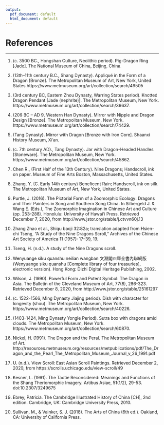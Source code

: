 ```yaml
---
output:
  pdf_document: default
  html_document: default
---
```


# References {-}

---


1. (c. 3500 BC., Hongshan Culture, Neolithic period). Pig-Dragon Ring [Jade]. The National Museum of China, Beijing, China. 

2. (13th–11th century B.C., Shang Dynasty). Appliqué in the Form of a Dragon  [Bronze]. The Metropolitan Museum of Art, New York, United States.https://www.metmuseum.org/art/collection/search/49505 

3. (3rd century BC, Eastern Zhou Dynasty, Warring States period). Knotted Dragon Pendant [Jade (nephrite)]. The Metropolitan Museum, New York. https://www.metmuseum.org/art/collection/search/39637.

4. (206 BC – AD 9, Western Han Dynasty). Mirror
with Nipple and Dragon Design [Bronze]. The Metropolitan Museum, New York. https://www.metmuseum.org/art/collection/search/74429.

5. (Tang Dynasty). Mirror with Dragon [Bronze with Iron Core]. Shaanxi History Museum, Xi’an.

6. (c. 7th century AD)., Tang Dynasty). Jar with Dragon-Headed Handles [Stoneware]. The Metropolitan Museum, New York. https://www.metmuseum.org/art/collection/search/45862.

7. Chen R., (First Half of the 13th Century). Nine Dragons; Handscroll, ink on paper. Museum of Fine Arts Boston, Massachusetts, United States.

8. Zhang, Y. (C. Early 14th century) Beneficent Rain; Handscroll, ink on silk. The Metropolitan Museum of Art, New York, United States.

9. Purtle, J. (2016). The Pictorial Form of a Zoomorphic Ecology: Dragons and Their Painters in Song and Southern Song China. In Silbergeld J. & Wang E. (Eds.), The Zoomorphic Imagination in Chinese Art and Culture (pp. 253-288). Honolulu: University of Hawai'i Press. Retrieved December 7, 2020, from http://www.jstor.org/stable/j.ctvvn60j.13

10. Zhang Zhao et al., Shiqu baoji 32:82a; translation adapted from Hsien-chi Tseng, “A Study of the Nine Dragons Scroll,” Archives of the Chinese Art Society of America 11 (1957): 17–39, 19.

11. Tseng, H. (n.d.). A study of the Nine Dragons scroll.

12. Wenyuange siku quanshu neilian wangban 文淵閣四庫全書內聯網版 (Wenyuange siku quanshu [Complete library of four treasuries], electronic version). Hong Kong: Dizhi Digital Heritage Publishing, 2002.

13. Wilson, J. (1990). Powerful Form and Potent Symbol: The Dragon in Asia. The Bulletin of the Cleveland Museum of Art, 77(8), 286-323. Retrieved December 8, 2020, from http://www.jstor.org/stable/25161297

14. (c. 1522-1566, Ming Dynasty Jiajing period). Dish with character for longevity (shou). The Metropolitan Museum, New York. https://www.metmuseum.org/art/collection/search/40226.

15. (1403-1424, Ming Dynasty Yongle Period). Sutra box with dragons amid clouds. The Metropolitan Museum, New York.
https://www.metmuseum.org/art/collection/search/60870.

16. Nickel, H. (1991). The Dragon and the Peral. The Metropolitan Museum of Art. http://resources.metmuseum.org/resources/metpublications/pdf/The_Dragon_and_the_Pearl_The_Metropolitan_Museum_Journal_v_26_1991.pdf

17. U. (n.d.). View Scroll: East Asian Scroll Paintings. Retrieved December 2, 2020, from https://scrolls.uchicago.edu/view-scroll/49

18. Kesner, L. (1991). The Taotie Reconsidered: Meanings and Functions of the Shang Theriomorphic Imagery. Artibus Asiae, 51(1/2), 29-53. doi:10.2307/3249675

19. Ebrey, Patricia. The Cambridge Illustrated History of China [CH], 2nd edition. Cambridge, UK: Cambridge University Press, 2010.

20. Sullivan, M., & Vainker, S. J. (2018). The Arts of China (6th ed.). Oakland, CA: University of California Press. 

